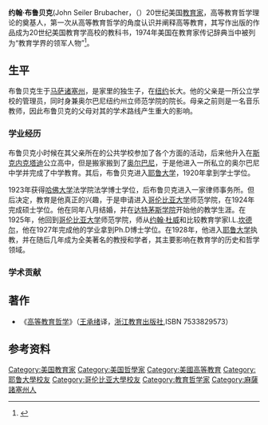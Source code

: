 '''约翰·布鲁贝克'''(John Seiler Brubacher，（{{bd|1898年|10月18日|1988年||}}）20世纪美国[[教育家|教育家]]，高等教育哲学理论的奠基人，第一次从高等教育哲学的角度认识并阐释高等教育，其写作出版的作品成为20世纪美国教育学高校的教科书，1974年美国在教育家传记辞典当中被列为“教育学界的领军人物”<ref>{{Cite web |url=http://www.answers.com/topic/john-seiler-brubacher |title=存档副本 |access-date=2012-03-13 |archive-date=2016-09-21 |archive-url=https://web.archive.org/web/20160921124459/http://www.answers.com/topic/john-seiler-brubacher |dead-url=no }}</ref>。
==生平==
布鲁贝克生于[[马萨诸塞州|马萨诸塞州]]，是家里的独生子，在[[纽约|纽约]]长大。他的父亲是一所公立学校的管理员，同时身兼奥尔巴尼纽约州立师范学院的院长。母亲之前则是一名音乐教师，因此布鲁贝克的父母对其的学术路线产生重大的影响。
===学业经历===
布鲁贝克小时候在其父亲所在的公共学校参加了各个方面的活动，后来他升入在[[斯克内克塔迪|斯克内克塔迪]]公立高中，但是搬家搬到了[[奥尔巴尼|奥尔巴尼]]，于是他进入一所私立的奥尔巴尼中学并完成了中学教育。其后，布鲁贝克进入[[耶鲁大学|耶鲁大学]]，1920年拿到学士学位。

1923年获得[[哈佛大学|哈佛大学]]法学院法学博士学位，后布鲁贝克进入一家律师事务所。但后决定，教育是他真正的兴趣，于是申请进入[[哥伦比亚大学|哥伦比亚大学]]师范学院，在1924年完成硕士学位。他在同年八月结婚，并在[[达特茅斯学院|达特茅斯学院]]开始他的教学生涯。在1925年，他回到[[哥伦比亚大学|哥伦比亚大学]]师范学院，师从[[约翰·杜威|约翰·杜威]]和比较教育学家I.L.[[坎德尔|坎德尔]]，他在1927年完成他的学业拿到Ph.D博士学位。在1928年，他进入[[耶鲁大学|耶鲁大学]]执教，并在随后几年成为全美著名的教授和学者，其主要影响在教育学的历史和哲学领域。

===学术贡献===
==著作==
* 《[[高等教育哲学|高等教育哲学]]》（[[王承绪|王承绪]]译，[[浙江教育出版社|浙江教育出版社]],ISBN 7533829573）
==参考资料==
{{reflist}}

{{Authority control}}
{{DEFAULTSORT: Brubacher, John}}
[[Category:美国教育家|Category:美国教育家]]
[[Category:美国哲學家|Category:美国哲學家]]
[[Category:美國高等教育|Category:美國高等教育]]
[[Category:耶鲁大學校友|Category:耶鲁大學校友]]
[[Category:哥伦比亚大學校友|Category:哥伦比亚大學校友]]
[[Category:教育哲学家|Category:教育哲学家]]
[[Category:麻薩諸塞州人|Category:麻薩諸塞州人]]